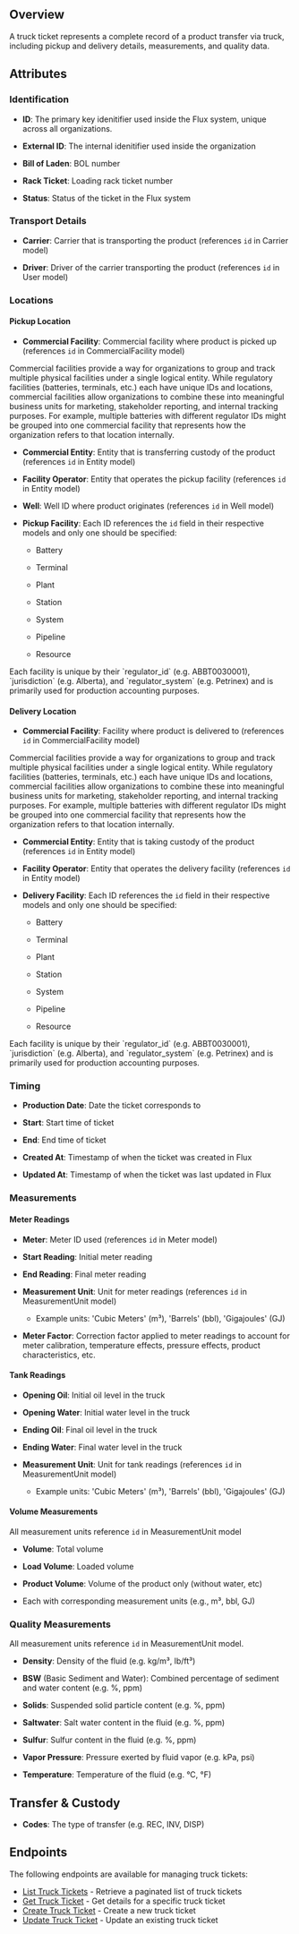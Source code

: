 ## Overview

A truck ticket represents a complete record of a product transfer via truck, including pickup and delivery details, measurements, and quality data.

## Attributes

### Identification 

* **ID**: The primary key idenitifier used inside the Flux system, unique across all organizations.

* **External ID**: The internal idenitifier used inside the organization

* **Bill of Laden**: BOL number

* **Rack Ticket**: Loading rack ticket number

* **Status**: Status of the ticket in the Flux system

### Transport Details

* **Carrier**: Carrier that is transporting the product (references `id` in Carrier model)

* **Driver**: Driver of the carrier transporting the product (references `id` in User model)

### Locations

#### Pickup Location

* **Commercial Facility**: Commercial facility where product is picked up (references `id` in CommercialFacility model)

<Info>
  Commercial facilities provide a way for organizations to group and track multiple physical facilities under a single logical entity. While regulatory facilities (batteries, terminals, etc.) each have unique IDs and locations, commercial facilities allow organizations to combine these into meaningful business units for marketing, stakeholder reporting, and internal tracking purposes. For example, multiple batteries with different regulator IDs might be grouped into one commercial facility that represents how the organization refers to that location internally.
</Info>

* **Commercial Entity**: Entity that is transferring custody of the product (references `id` in Entity model)

* **Facility Operator**: Entity that operates the pickup facility (references `id` in Entity model)

* **Well**: Well ID where product originates (references `id` in Well model)

* **Pickup Facility**: Each ID references the `id` field in their respective models and only one should be specified:
  * Battery
  
  * Terminal
  
  * Plant
  
  * Station
  
  * System
  
  * Pipeline
  
  * Resource

<Info>
Each facility is unique by their `regulator_id` (e.g. ABBT0030001), `jurisdiction` (e.g. Alberta), and `regulator_system` (e.g. Petrinex) and is primarily used for production accounting purposes.
</Info>

#### Delivery Location

* **Commercial Facility**: Facility where product is delivered to (references `id` in CommercialFacility model)

<Info>
  Commercial facilities provide a way for organizations to group and track multiple physical facilities under a single logical entity. While regulatory facilities (batteries, terminals, etc.) each have unique IDs and locations, commercial facilities allow organizations to combine these into meaningful business units for marketing, stakeholder reporting, and internal tracking purposes. For example, multiple batteries with different regulator IDs might be grouped into one commercial facility that represents how the organization refers to that location internally.
</Info>

* **Commercial Entity**: Entity that is taking custody of the product (references `id` in Entity model)

* **Facility Operator**: Entity that operates the delivery facility (references `id` in Entity model)

* **Delivery Facility**: Each ID references the `id` field in their respective models and only one should be specified:
  * Battery
  
  * Terminal
  
  * Plant
  
  * Station
  
  * System
  
  * Pipeline
  
  * Resource
  
<Info>
Each facility is unique by their `regulator_id` (e.g. ABBT0030001), `jurisdiction` (e.g. Alberta), and `regulator_system` (e.g. Petrinex) and is primarily used for production accounting purposes.
</Info>

### Timing

* **Production Date**: Date the ticket corresponds to

* **Start**: Start time of ticket

* **End**: End time of ticket

* **Created At**: Timestamp of when the ticket was created in Flux

* **Updated At**: Timestamp of when the ticket was last updated in Flux

### Measurements

#### Meter Readings

* **Meter**: Meter ID used (references `id` in Meter model)

* **Start Reading**: Initial meter reading

* **End Reading**: Final meter reading

* **Measurement Unit**: Unit for meter readings (references `id` in MeasurementUnit model)

  * Example units: 'Cubic Meters' (m³), 'Barrels' (bbl), 'Gigajoules' (GJ)

* **Meter Factor**: Correction factor applied to meter readings to account for meter calibration, temperature effects, pressure effects, product characteristics, etc.

#### Tank Readings

* **Opening Oil**: Initial oil level in the truck

* **Opening Water**: Initial water level in the truck

* **Ending Oil**: Final oil level in the truck

* **Ending Water**: Final water level in the truck

* **Measurement Unit**: Unit for tank readings (references `id` in MeasurementUnit model)

  * Example units: 'Cubic Meters' (m³), 'Barrels' (bbl), 'Gigajoules' (GJ)

#### Volume Measurements

All measurement units reference `id` in MeasurementUnit model

* **Volume**: Total volume

* **Load Volume**: Loaded volume

* **Product Volume**: Volume of the product only (without water, etc)

* Each with corresponding measurement units (e.g., m³, bbl, GJ)

### Quality Measurements

All measurement units reference `id` in MeasurementUnit model.

* **Density**: Density of the fluid (e.g. kg/m³, lb/ft³)

* **BSW** (Basic Sediment and Water): Combined percentage of sediment and water content (e.g. %, ppm)

* **Solids**: Suspended solid particle content (e.g. %, ppm)

* **Saltwater**: Salt water content in the fluid (e.g. %, ppm)

* **Sulfur**: Sulfur content in the fluid (e.g. %, ppm)

* **Vapor Pressure**: Pressure exerted by fluid vapor (e.g. kPa, psi)

* **Temperature**: Temperature of the fluid (e.g. °C, °F)

## Transfer & Custody

* **Codes**: The type of transfer (e.g. REC, INV, DISP)

## Endpoints
The following endpoints are available for managing truck tickets:

- [List Truck Tickets](/api-reference/volumes/list-truck-ticket) - Retrieve a paginated list of truck tickets
- [Get Truck Ticket](/api-reference/volumes/get-truck-ticket) - Get details for a specific truck ticket
- [Create Truck Ticket](/api-reference/volumes/create-truck-ticket) - Create a new truck ticket
- [Update Truck Ticket](/api-reference/volumes/update-truck-ticket) - Update an existing truck ticket